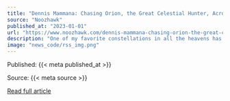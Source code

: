 ```yaml
---
title: "Dennis Mammana: Chasing Orion, the Great Celestial Hunter, Across the Sky"
source: "Noozhawk"
published_at: "2023-01-01"
url: "https://www.noozhawk.com/dennis-mammana-chasing-orion-the-great-celestial-hunter-across-the-sky/"
description: "One of my favorite constellations in all the heavens has made its grand reappearance in our evening sky, much as Robert Frost described in the opening lines of his famous [&#8230;]The post Dennis Mammana: Chasing Orion, the Great Celestial Hunter, Across the Sky appeared first on Noozhawk."
image: "news_code/rss_img.png"
---
```



  Published: {{< meta published_at >}}
  

  Source: {{< meta source >}}
  

  [Read full article]({{< meta url >}})
  


